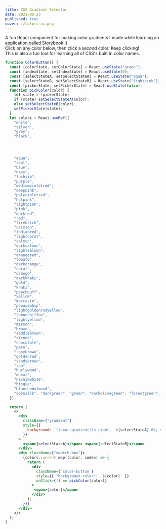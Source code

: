 ```yaml
---
title: CSS Gradient Selector
date: 2021-05-23
published: true
cover: ./colors-ic.png
---
```


A fun React component for making color gradients I made while learning an application called Storybook :) <br/>
Click on any color below, then click a second color. Keep clicking! <br/>
This is also a fun tool for learning all of CSS's built in color names.

```jsx react-live
function ColorButton() {
  const [colorState, setColorState] = React.useState("green");
  const [indexState, setIndexState] = React.useState(0);
  const [selectStateA, setSelectStateA] = React.useState("aqua");
  const [selectStateB, setSelectStateB] = React.useState("lightpink");
  const [pickerState, setPickerState] = React.useState(false);
  function pickColor(color) {
    let state = !pickerState;
    if (state) setSelectStateA(color);
    else setSelectStateB(color);
    setPickerState(state);
  }
  let colors = React.useRef([
    "white",
    "silver",
    "grey",
    "black",




    "aqua",
    "teal",
    "blue",
    "navy",
    "fuchsia",
    "purple",
    "mediumvioletred",
    "deeppink",
    "palevioletred",
    "hotpink",
    "lightpink",
    "pink",
    "darkred",
    "red",
    "firebrick",
    "crimson",
    "indianred",
    "lightcoral",
    "salmon",
    "darksalmon",
    "lightsalmon",
    "orangered",
    "tomato",
    "darkorange",
    "coral",
    "orange",
    "darkkhaki",
    "gold",
    "khaki",
    "peachpuff",
    "yellow",
    "moccasin",
    "papayawhip",
    "lightgoldenrodyellow",
    "lemonchiffon",
    "lightyellow",
    "maroon",
    "brown",
    "saddlebrown",
    "sienna",
    "chocolate",
    "peru",
    "rosybrown",
    "goldenrod",
    "sandybrown",
    "tan",
    "burlywood",
    "wheat",
    "navajowhite",
    "bisque",
    "blanchedalmond",
    "cornsilk", "darkgreen", "green", "darkolivegreen", "forestgreen", "seagreen", "olive", "olivedrab", "mediumseagreen", "limegreen", "lime", "springgreen", "mediumspringgreen", "darkseagreen", "mediumaquamarine", "yellowgreen", "chartreuse", "lightgreen", "greenyellow", "palegreen"
  ]);

  return (
    <>
      <div
        className={"gradient"}
        style={{
          background: `linear-gradient(to right,  ${selectStateA} 0%, ${selectStateB} 100%)`,
        }}
      >
        <span>{selectStateA}</span> <span>{selectStateB}</span>
      </div>
      <div className={"swatch-box"}>
        {colors.current.map((color, index) => {
          return (
            <div
              className={`color-button`}
              style={{ "background-color": `${color}` }}
              onClick={() => pickColor(color)}
            >
             <span>{color}</span> 
            </div>
          );
        })}
      </div>
    </>
  );
}
```
